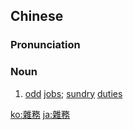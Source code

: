 {{also|杂务}}
==Chinese==
{{zh-forms|s=杂务}}

===Pronunciation===
{{zh-pron
|m=záwù
|c=zaap6 mou6
|mn=qz,tw,xm,zz:cha̍p-bū
|cat=n
}}

===Noun===
{{zh-noun}}

# [[odd]] [[job]]s; [[sundry]] [[duty|duties]]

[[ko:雜務]]
[[ja:雜務]]